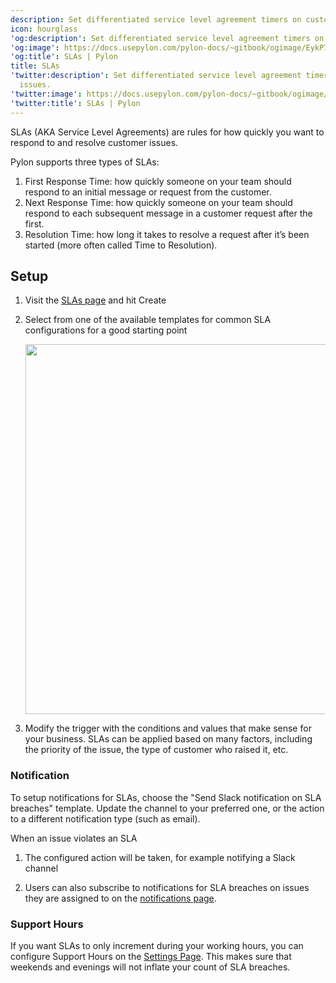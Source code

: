 ---
description: Set differentiated service level agreement timers on customer issues.
icon: hourglass
'og:description': Set differentiated service level agreement timers on customer issues.
'og:image': https://docs.usepylon.com/pylon-docs/~gitbook/ogimage/EykP7ZtrpQ4WUeCJxvRo
'og:title': SLAs | Pylon
title: SLAs
'twitter:description': Set differentiated service level agreement timers on customer
  issues.
'twitter:image': https://docs.usepylon.com/pylon-docs/~gitbook/ogimage/EykP7ZtrpQ4WUeCJxvRo
'twitter:title': SLAs | Pylon
---
SLAs (AKA Service Level Agreements) are rules for how quickly you want to respond to and resolve customer issues.

Pylon supports three types of SLAs:

1. First Response Time: how quickly someone on your team should respond to an initial message or request from the customer.
2. Next Response Time: how quickly someone on your team should respond to each subsequent message in a customer request after the first.
3. Resolution Time: how long it takes to resolve a request after it’s been started (more often called Time to Resolution).

## Setup

1. Visit the [SLAs page](https://app.usepylon.com/settings/slas) and hit Create
2. Select from one of the available templates for common SLA configurations for a good starting point

    <Frame>
    <img alt="" class="block" data-testid="zoom-image" fetchpriority="high" height="592" sizes="(max-width: 640px) 400px, 768px" src="/images/8c6a04f0.png" width="1222"/>
    </Frame>

3. Modify the trigger with the conditions and values that make sense for your business. SLAs can be applied based on many factors, including the priority of the issue, the type of customer who raised it, etc.

### Notification

To setup notifications for SLAs, choose the "Send Slack notification on SLA breaches" template. Update the channel to your preferred one, or the action to a different notification type (such as email).

When an issue violates an SLA

1. The configured action will be taken, for example notifying a Slack channel

2. Users can also subscribe to notifications for SLA breaches on issues they are assigned to on the [notifications page](https://app.usepylon.com/settings/notifications).

### Support Hours

If you want SLAs to only increment during your working hours, you can configure Support Hours on the [Settings Page](https://app.usepylon.com/settings/support-hours). This makes sure that weekends and evenings will not inflate your count of SLA breaches.

